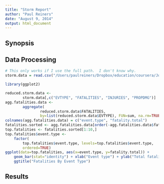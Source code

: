 ```yaml
---
title: "Storm Report"
author: "Paul Reiners"
date: "August 9, 2014"
output: html_document
---
```


Synopsis
--------

Data Processing
---------------
```r
# This only works if I use the full path.  I don't know why.
storm.data = read.csv("/Users/paulreiners/Dropbox/education/coursera/JohnsHopkins/DataScience/05_ReproducibleResearch/reproducible-research-project-2/data/repdata-data-StormData.csv", header = TRUE)
```

```r
library(ggplot2)
```

```r
reduced.storm.data <- 
        storm.data[,c("EVTYPE", "FATALITIES", "INJURIES", "PROPDMG")]
agg.fatalities.data <-
        aggregate(
                reduced.storm.data$FATALITIES, 
                by=list(reduced.storm.data$EVTYPE), FUN=sum, na.rm=TRUE)
colnames(agg.fatalities.data) = c("event.type", "fatality.total")
fatalities.sorted <- agg.fatalities.data[order(-agg.fatalities.data$fatality.total),] 
top.fatalities <- fatalities.sorted[1:10,]
top.fatalities$event.type <- 
    factor(
        top.fatalities$event.type, levels=top.fatalities$event.type, 
        ordered=TRUE)
ggplot(data=top.fatalities, aes(x=event.type, y=fatality.total)) + 
    geom_bar(stat="identity") + xlab("Event type") + ylab("Total fatalities") + 
    ggtitle("Fatalities By Event Type")
```

Results
-------
